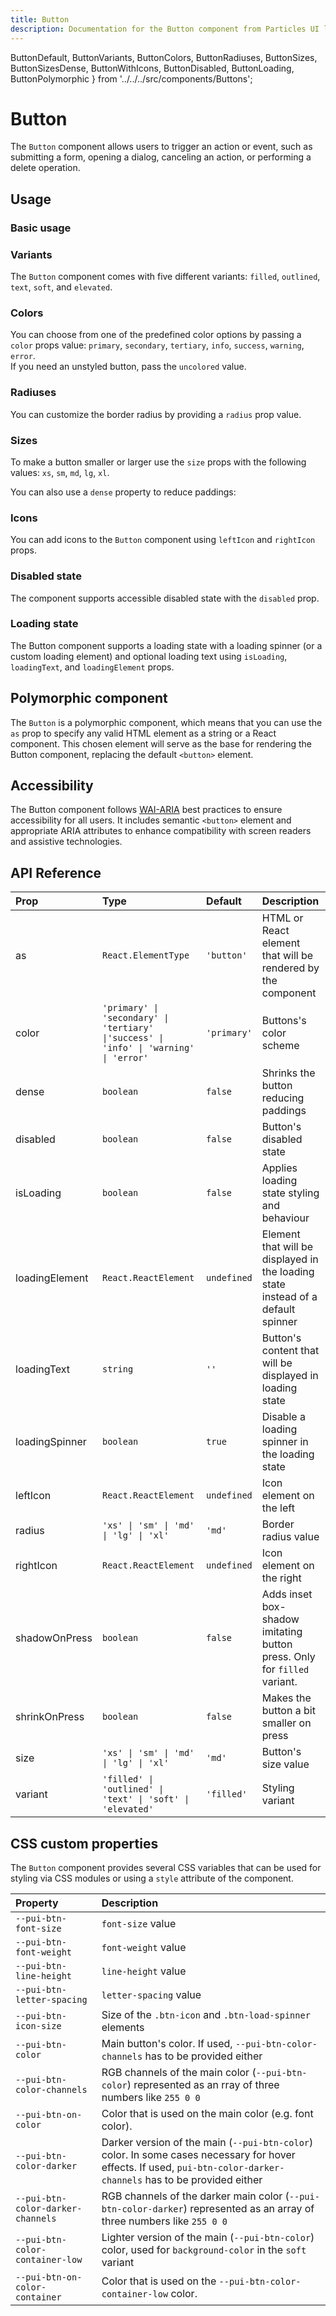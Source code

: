 ```yaml
---
title: Button
description: Documentation for the Button component from Particles UI library
---
```


  ButtonDefault,
  ButtonVariants,
  ButtonColors,
  ButtonRadiuses,
  ButtonSizes,
  ButtonSizesDense,
  ButtonWithIcons,
  ButtonDisabled,
  ButtonLoading,
  ButtonPolymorphic
} from '../../../src/components/Buttons';

# Button

<InterfaceButtons
  githubLink="Button/Button.tsx"
  storybookLink="components-button--docs"
/>

The `Button` component allows users to trigger an action or event, such as
submitting a form, opening a dialog, canceling an action, or performing a delete
operation.

## Usage

### Basic usage

<ButtonDefault showCode />

### Variants

The `Button` component comes with five different variants: `filled`, `outlined`,
`text`, `soft`, and `elevated`.

<ButtonVariants showCode={false} />

### Colors

You can choose from one of the predefined color options by passing a `color`
props value: `primary`, `secondary`, `tertiary`, `info`, `success`, `warning`,
`error`.  
If you need an unstyled button, pass the `uncolored` value.

<ButtonColors showCode={false} />

### Radiuses

You can customize the border radius by providing a `radius` prop value.

<ButtonRadiuses showCode={false} />

### Sizes

To make a button smaller or larger use the `size` props with the following
values: `xs`, `sm`, `md`, `lg`, `xl`.

<ButtonSizes showCode={false} />

You can also use a `dense` property to reduce paddings:

<ButtonSizesDense showCode={false} />

### Icons

You can add icons to the `Button` component using `leftIcon` and `rightIcon`
props.

<ButtonWithIcons showCode={false} />

### Disabled state

The component supports accessible disabled state with the `disabled` prop.

<ButtonDisabled showCode={false} />

### Loading state

The Button component supports a loading state with a loading spinner (or a
custom loading element) and optional loading text using `isLoading`,
`loadingText`, and `loadingElement` props.

<ButtonLoading showCode={false} />

## Polymorphic component

The `Button` is a polymorphic component, which means that you can use the `as`
prop to specify any valid HTML element as a string or a React component. This
chosen element will serve as the base for rendering the Button component,
replacing the default `<button>` element.

<ButtonPolymorphic showCode={false} />

## Accessibility

The Button component follows
[WAI-ARIA](https://www.w3.org/WAI/ARIA/apg/patterns/button/) best practices to
ensure accessibility for all users. It includes semantic `<button>` element and
appropriate ARIA attributes to enhance compatibility with screen readers and
assistive technologies.

## API Reference

| Prop           | Type                                                                                   | Default     | Description                                                                      |
| :------------- | :------------------------------------------------------------------------------------- | :---------- | :------------------------------------------------------------------------------- |
| as             | `React.ElementType`                                                                    | `'button'`  | HTML or React element that will be rendered by the component                     |
| color          | `'primary' \| 'secondary' \| 'tertiary' \|'success' \| 'info' \| 'warning' \| 'error'` | `'primary'` | Buttons's color scheme                                                           |
| dense          | `boolean`                                                                              | `false`     | Shrinks the button reducing paddings                                             |
| disabled       | `boolean`                                                                              | `false`     | Button's disabled state                                                          |
| isLoading      | `boolean`                                                                              | `false`     | Applies loading state styling and behaviour                                      |
| loadingElement | `React.ReactElement`                                                                   | `undefined` | Element that will be displayed in the loading state instead of a default spinner |
| loadingText    | `string`                                                                               | `''`        | Button's content that will be displayed in loading state                         |
| loadingSpinner | `boolean`                                                                              | `true`      | Disable a loading spinner in the loading state                                   |
| leftIcon       | `React.ReactElement`                                                                   | `undefined` | Icon element on the left                                                         |
| radius         | `'xs' \| 'sm' \| 'md' \| 'lg' \| 'xl'`                                                 | `'md'`      | Border radius value                                                              |
| rightIcon      | `React.ReactElement`                                                                   | `undefined` | Icon element on the right                                                        |
| shadowOnPress  | `boolean`                                                                              | `false`     | Adds inset box-shadow imitating button press. Only for `filled` variant.         |
| shrinkOnPress  | `boolean`                                                                              | `false`     | Makes the button a bit smaller on press                                          |
| size           | `'xs' \| 'sm' \| 'md' \| 'lg' \| 'xl'`                                                 | `'md'`      | Button's size value                                                              |
| variant        | `'filled' \| 'outlined' \| 'text' \| 'soft' \| 'elevated'`                             | `'filled'`  | Styling variant                                                                  |

## CSS custom properties

The `Button` component provides several CSS variables that can be used for
styling via CSS modules or using a `style` attribute of the component.

| Property                          | Description                                                                                                                                                         |
| :-------------------------------- | :------------------------------------------------------------------------------------------------------------------------------------------------------------------ |
| `--pui-btn-font-size`             | `font-size` value                                                                                                                                                   |
| `--pui-btn-font-weight`           | `font-weight` value                                                                                                                                                 |
| `--pui-btn-line-height`           | `line-height` value                                                                                                                                                 |
| `--pui-btn-letter-spacing`        | `letter-spacing` value                                                                                                                                              |
| `--pui-btn-icon-size`             | Size of the `.btn-icon` and `.btn-load-spinner` elements                                                                                                            |
| `--pui-btn-color`                 | Main button's color. If used, `--pui-btn-color-channels` has to be provided either                                                                                  |
| `--pui-btn-color-channels`        | RGB channels of the main color (`--pui-btn-color`) represented as an rray of three numbers like `255 0 0`                                                           |
| `--pui-btn-on-color`              | Color that is used on the main color (e.g. font color).                                                                                                             |
| `--pui-btn-color-darker`          | Darker version of the main (`--pui-btn-color`) color. In some cases necessary for hover effects. If used, `pui-btn-color-darker-channels` has to be provided either |
| `--pui-btn-color-darker-channels` | RGB channels of the darker main color (`--pui-btn-color-darker`) represented as an array of three numbers like `255 0 0`                                            |
| `--pui-btn-color-container-low`   | Lighter version of the main (`--pui-btn-color`) color, used for `background-color` in the `soft` variant                                                            |
| `--pui-btn-on-color-container`    | Color that is used on the `--pui-btn-color-container-low` color.                                                                                                    |
